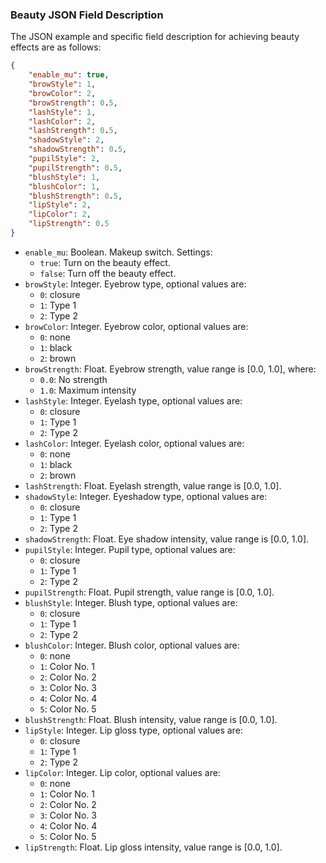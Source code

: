 

<Android />
<Ios />
<Macos />
<Windows />

### Beauty JSON Field Description

The JSON example and specific field description for achieving beauty effects are as follows:

```json
{
    "enable_mu": true,
    "browStyle": 1,
    "browColor": 2,
    "browStrength": 0.5,
    "lashStyle": 1,
    "lashColor": 2,
    "lashStrength": 0.5,
    "shadowStyle": 2,
    "shadowStrength": 0.5,
    "pupilStyle": 2,
    "pupilStrength": 0.5,
    "blushStyle": 1,
    "blushColor": 1,
    "blushStrength": 0.5,
    "lipStyle": 2,
    "lipColor": 2,
    "lipStrength": 0.5
}
```

- `enable_mu`: Boolean. Makeup switch. Settings:
  - `true`: Turn on the beauty effect.
  - `false`: Turn off the beauty effect.
- `browStyle`: Integer. Eyebrow type, optional values are:
  - `0`: closure
  - `1`: Type 1
  - `2`: Type 2
- `browColor`: Integer. Eyebrow color, optional values are:
  - `0`: none
  - `1`: black
  - `2`: brown
- `browStrength`: Float. Eyebrow strength, value range is [0.0, 1.0], where:
  - `0.0`: No strength
  - `1.0`: Maximum intensity
- `lashStyle`: Integer. Eyelash type, optional values are:
  - `0`: closure
  - `1`: Type 1
  - `2`: Type 2
- `lashColor`: Integer. Eyelash color, optional values are:
  - `0`: none
  - `1`: black
  - `2`: brown
- `lashStrength`: Float. Eyelash strength, value range is [0.0, 1.0].
- `shadowStyle`: Integer. Eyeshadow type, optional values are:
  - `0`: closure
  - `1`: Type 1
  - `2`: Type 2
- `shadowStrength`: Float. Eye shadow intensity, value range is [0.0, 1.0].
- `pupilStyle`: Integer. Pupil type, optional values are:
  - `0`: closure
  - `1`: Type 1
  - `2`: Type 2
- `pupilStrength`: Float. Pupil strength, value range is [0.0, 1.0].
- `blushStyle`: Integer. Blush type, optional values are:
  - `0`: closure
  - `1`: Type 1
  - `2`: Type 2
- `blushColor`: Integer. Blush color, optional values are:
  - `0`: none
  - `1`: Color No. 1
  - `2`: Color No. 2
  - `3`: Color No. 3
  - `4`: Color No. 4
  - `5`: Color No. 5
- `blushStrength`: Float. Blush intensity, value range is [0.0, 1.0].
- `lipStyle`: Integer. Lip gloss type, optional values are:
  - `0`: closure
  - `1`: Type 1
  - `2`: Type 2
- `lipColor`: Integer. Lip color, optional values are:
  - `0`: none
  - `1`: Color No. 1
  - `2`: Color No. 2
  - `3`: Color No. 3
  - `4`: Color No. 4
  - `5`: Color No. 5
- `lipStrength`: Float. Lip gloss intensity, value range is [0.0, 1.0].

